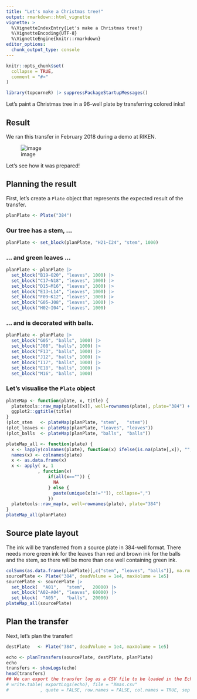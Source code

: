 ```yaml
---
title: "Let's make a Christmas tree!"
output: rmarkdown::html_vignette
vignette: >
  %\VignetteIndexEntry{Let's make a Christmas tree!}
  %\VignetteEncoding{UTF-8}
  %\VignetteEngine{knitr::rmarkdown}
editor_options: 
  chunk_output_type: console
---
```


```r
knitr::opts_chunk$set(
  collapse = TRUE,
  comment = "#>"
)
```

```r
library(topcorneR) |> suppressPackageStartupMessages()
```

Let's paint a Christmas tree in a 96-well plate by transferring colored inks!

## Result

We ran this transfer in February 2018 during a demo at RIKEN.

![image](Xmas_small.jpeg)

Let's see how it was prepared!

## Planning the result

First, let's create a `Plate` object that represents the expected result of
the transfer.

```r
planPlate <- Plate("384")
```

### Our tree has a stem, …

```r
planPlate <- set_block(planPlate, "H21~I24", "stem", 1000)
```

### … and green leaves …

```r
planPlate <- planPlate |>
  set_block("B19~O20", "leaves", 1000) |>
  set_block("C17~N18", "leaves", 1000) |>
  set_block("D15~M16", "leaves", 1000) |>
  set_block("E13~L14", "leaves", 1000) |>
  set_block("F09~K12", "leaves", 1000) |>
  set_block("G05~J08", "leaves", 1000) |>
  set_block("H02~I04", "leaves", 1000)
```

### … and is decorated with balls.

```r
planPlate <- planPlate |>
  set_block("G05", "balls", 1000) |>
  set_block("J08", "balls", 1000) |>
  set_block("F13", "balls", 1000) |>
  set_block("J12", "balls", 1000) |>
  set_block("I17", "balls", 1000) |>
  set_block("E18", "balls", 1000) |>
  set_block("M16", "balls", 1000)
```

### Let's visualise the `Plate` object

```r
plateMap <- function(plate, x, title) {
  platetools::raw_map(plate[[x]], well=rownames(plate), plate="384") +
  ggplot2::ggtitle(title)
}
(plot_stem   <- plateMap(planPlate, "stem",   "stem"))
(plot_leaves <- plateMap(planPlate, "leaves", "leaves"))
(plot_balls  <- plateMap(planPlate, "balls",  "balls"))
```

```r
plateMap_all <- function(plate) {
  x <- lapply(colnames(plate), function(x) ifelse(is.na(plate[,x]), "", x))
  names(x) <- colnames(plate)
  x <- as.data.frame(x)
  x <- apply( x, 1
            , function(x)
                if(all(x=="")) {
                  NA
                } else {
                  paste(unique(x[x!=""]), collapse=",")
                })
  platetools::raw_map(x, well=rownames(plate), plate="384")
}
plateMap_all(planPlate)
```

## Source plate layout

The ink will be transferred from a source plate in 384-well format.  There needs
more green ink for the leaves than red and brown ink for the balls and the stem,
so there will be more than one well containing green ink.

```r
colSums(as.data.frame(planPlate)[,c("stem", "leaves", "balls")], na.rm = TRUE)
sourcePlate <- Plate("384", deadVolume = 1e4, maxVolume = 1e5)
sourcePlate <- sourcePlate |>
  set_block(  "A01",   "stem",   20000) |>
  set_block("A02~A04", "leaves", 60000) |>
  set_block(  "A05",   "balls",  20000)
plateMap_all(sourcePlate)
```

## Plan the transfer

Next, let's plan the transfer!

```r
destPlate   <- Plate("384", deadVolume = 1e4, maxVolume = 1e5)

echo <- planTransfers(sourcePlate, destPlate, planPlate)
echo
transfers <- showLogs(echo)
head(transfers)
## We can export the transfer log as a CSV file to be loaded in the Echo machine.
# write.table( exportLogs(echo), file = "Xmas.csv"
#            , quote = FALSE, row.names = FALSE, col.names = TRUE, sep = ",")
```
